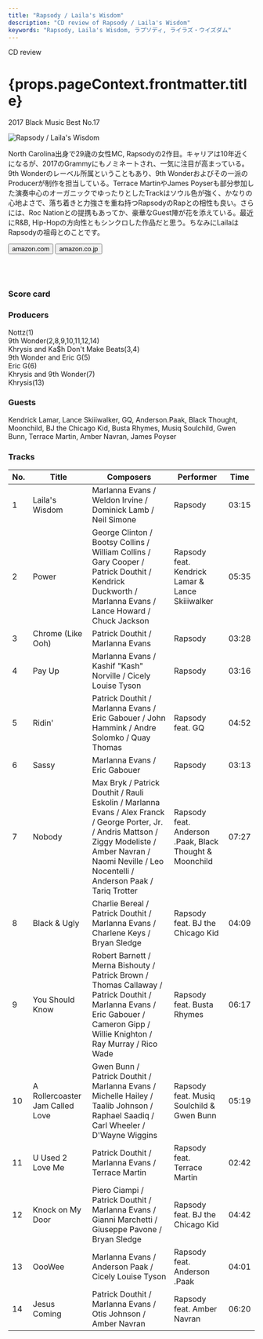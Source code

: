 ```yaml
---
title: "Rapsody / Laila's Wisdom"
description: "CD review of Rapsody / Laila's Wisdom"
keywords: "Rapsody, Laila's Wisdom, ラプソディ, ライラズ・ウイズダム"
---
```




<p className="largeP">CD review</p>
<h1 className="h1--no--margin">{props.pageContext.frontmatter.title}</h1>
<p className="largeP"><Link to="/best50/2017/">2017 Black Music Best No.17</Link></p>

<Row  className="image-card-group">
	<Column colMd={"4"} colLg={"4"} noGutterMdLeft="">
       <ImageCard>

![Rapsody / Laila's Wisdom](../../images/cd/rapsody1L.jpg) 

</ImageCard>
	</Column>
	<Column colMd={"8"} colLg={"8"} noGutterMdLeft="">
	<p>
	North Carolina出身で29歳の女性MC, Rapsodyの2作目。キャリアは10年近くになるが、2017のGrammyにもノミネートされ、一気に注目が高まっている。9th Wonderのレーベル所属ということもあり、9th Wonderおよびその一派のProducerが制作を担当している。Terrace MartinやJames Poyserも部分参加した演奏中心のオーガニックでゆったりとしたTrackはソウル色が強く、かなりの心地よさで、落ち着きと力強さを重ね持つRapsodyのRapとの相性も良い。さらには、Roc Nationとの提携もあってか、豪華なGuest陣が花を添えている。最近にR&B, Hip-Hopの方向性ともシンクロした作品だと思う。ちなみにLailaはRapsodyの祖母とのことです。
	</p>
	<div>
	    <Button href="https://amzn.to/2WDBDMz" kind="primary" size="small" renderIcon={ArrowUpRight24}>
          amazon.com
        </Button>
        <Button href="https://amzn.to/2WKjm0q" kind="secondary" size="small" renderIcon={ArrowUpRight24}>
          amazon.co.jp
        </Button>
	</div>
	<a href="https://geo.music.apple.com/jp/album/lailas-wisdom/1440939999?mt=1&app=music&ls=1&at=11lcug" style="display:inline-block;overflow:hidden;background:url(https://linkmaker.itunes.apple.com/ja-jp/lockup.svg?releaseDate=2017-09-22&kind=album&bubble=apple_music&style=mono-black) no-repeat;width:180px;height:45px;"></a>
	<a href="https://geo.music.apple.com/jp/album/lailas-wisdom/1440939999?app=itunes&at=11lcug" style="display:inline-block;overflow:hidden;background:url(https://linkmaker.itunes.apple.com/ja-jp/badge-lrg.svg?releaseDate=2017-09-22T00:00:00Z&kind=album&bubble=itunes_music) no-repeat;width:140px;height:45px;"></a>
	</Column>
</Row>
<Row >
	<Column colMd={"4"} colLg={"4"} noGutterMdLeft="">
<div>
    <h3>Score card</h3>
	<SliderJS1 value="4" />
    <SliderJS2 value="2" />
	<SliderJS3 value="1" />
    <SliderJS4 value="9" />
</div>
</Column>
<Column colMd={"8"} colLg={"8"} noGutterMdLeft="">
<div>
<h3>Producers</h3>
<p>
Nottz(1)
<br/>9th Wonder(2,8,9,10,11,12,14)
<br/>Khrysis and Ka$h Don't Make Beats(3,4)
<br/>9th Wonder and Eric G(5)
<br/>Eric G(6)
<br/>Khrysis and 9th Wonder(7)
<br/>Khrysis(13)
</p>
<h3>Guests</h3>
<p>
Kendrick Lamar, Lance Skiiiwalker, GQ, Anderson.Paak, Black Thought, Moonchild, BJ the Chicago Kid, Busta Rhymes, Musiq Soulchild, Gwen Bunn, Terrace Martin, Amber Navran, James Poyser
</p>
</div>
</Column>
</Row>

<h3>Tracks</h3>

| No. |	 Title                          |	 Composers                                                                                                                                                                                                      |	 Performer                                            |	 Time |
| --- |	------------------------------- | ----------------------------------------------------------------------------------------------------------------------------------------------------------------------------------------------------------------- | ------------------------------------------------------- | ----- |
| 1	  |	Laila's Wisdom                 	| Marlanna Evans / Weldon Irvine / Dominick Lamb / Neil Simone                                                                                                                                                     	| Rapsody                                                 |	03:15 |
| 2	  |	Power                          	| George Clinton / Bootsy Collins / William Collins / Gary Cooper / Patrick Douthit / Kendrick Duckworth / Marlanna Evans / Lance Howard / Chuck Jackson                                                           	| Rapsody feat. Kendrick Lamar & Lance Skiiiwalker        |	05:35 |
| 3	  |	Chrome (Like Ooh)              	| Patrick Douthit / Marlanna Evans                                                                                                                                                                                 	| Rapsody                                                 |	03:28 |
| 4	  |	Pay Up                         	| Marlanna Evans / Kashif "Kash" Norville / Cicely Louise Tyson                                                                                                                                                    	| Rapsody                                                 |	03:16 |
| 5	  |	Ridin'                         	| Patrick Douthit / Marlanna Evans / Eric Gabouer / John Hammink / Andre Solomko / Quay Thomas                                                                                                                     	| Rapsody feat. GQ                                        |	04:52 |
| 6	  |	Sassy                          	| Marlanna Evans / Eric Gabouer                                                                                                                                                                                    	| Rapsody                                                 |	03:13 |
| 7	  |	Nobody                         	| Max Bryk / Patrick Douthit / Rauli Eskolin / Marlanna Evans / Alex Franck / George Porter, Jr. / Andris Mattson / Ziggy Modeliste / Amber Navran / Naomi Neville / Leo Nocentelli / Anderson Paak / Tariq Trotter	| Rapsody feat. Anderson .Paak, Black Thought & Moonchild |	07:27 |
| 8	  |	Black & Ugly                   	| Charlie Bereal / Patrick Douthit / Marlanna Evans / Charlene Keys / Bryan Sledge                                                                                                                                 	| Rapsody feat. BJ the Chicago Kid                        |	04:09 |
| 9	  |	You Should Know                	| Robert Barnett / Merna Bishouty / Patrick Brown / Thomas Callaway / Patrick Douthit / Marlanna Evans / Eric Gabouer / Cameron Gipp / Willie Knighton / Ray Murray / Rico Wade                                    	| Rapsody feat. Busta Rhymes                              |	06:17 |
| 10  |	A Rollercoaster Jam Called Love	| Gwen Bunn / Patrick Douthit / Marlanna Evans / Michelle Hailey / Taalib Johnson / Raphael Saadiq / Carl Wheeler / D'Wayne Wiggins                                                                                	| Rapsody feat. Musiq Soulchild & Gwen Bunn               |	05:19 |
| 11  |	U Used 2 Love Me               	| Patrick Douthit / Marlanna Evans / Terrace Martin                                                                                                                                                                	| Rapsody feat. Terrace Martin                            |	02:42 |
| 12  |	Knock on My Door               	| Piero Ciampi / Patrick Douthit / Marlanna Evans / Gianni Marchetti / Giuseppe Pavone / Bryan Sledge                                                                                                              	| Rapsody feat. BJ the Chicago Kid                        |	04:42 |
| 13  |	OooWee                         	| Marlanna Evans / Anderson Paak / Cicely Louise Tyson                                                                                                                                                             	| Rapsody feat. Anderson .Paak                            |	04:01 |
| 14  |	Jesus Coming                   	| Patrick Douthit / Marlanna Evans / Otis Johnson / Amber Navran                                                                                                                                                   	| Rapsody feat. Amber Navran                              |	06:20 |
